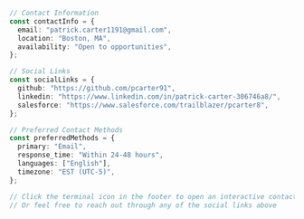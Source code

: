 ```typescript
// Contact Information
const contactInfo = {
  email: "patrick.carter1191@gmail.com",
  location: "Boston, MA",
  availability: "Open to opportunities",
};

// Social Links
const socialLinks = {
  github: "https://github.com/pcarter91",
  linkedin: "https://www.linkedin.com/in/patrick-carter-306746a8/",
  salesforce: "https://www.salesforce.com/trailblazer/pcarter8",
};

// Preferred Contact Methods
const preferredMethods = {
  primary: "Email",
  response_time: "Within 24-48 hours",
  languages: ["English"],
  timezone: "EST (UTC-5)",
};

// Click the terminal icon in the footer to open an interactive contact form
// Or feel free to reach out through any of the social links above
```
